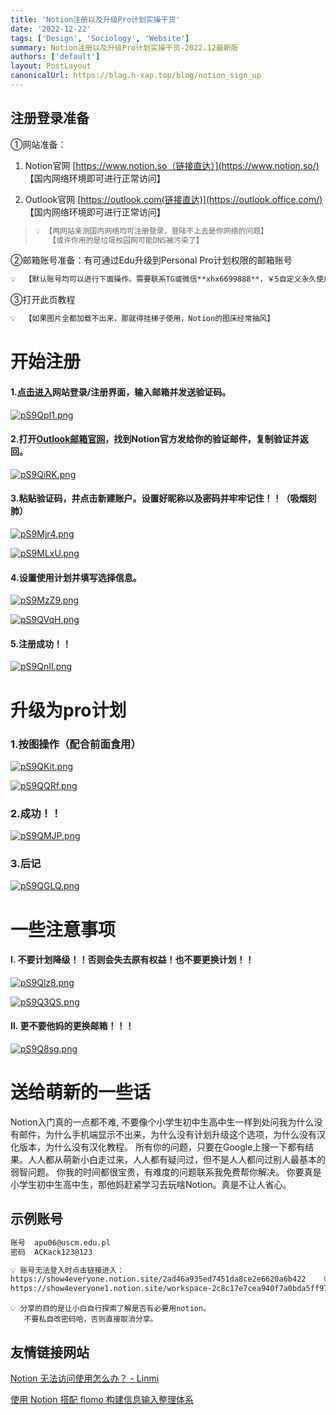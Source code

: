 ```yaml
---
title: 'Notion注册以及升级Pro计划实操干货'
date: '2022-12-22'
tags: ['Design', 'Sociology', 'Website']
summary: Notion注册以及升级Pro计划实操干货-2022.12最新版
authors: ['default']
layout: PostLayout
canonicalUrl: https://blag.h-xap.top/blog/notion_sign_up
---
```

## 注册登录准备

①网站准备：

1. Notion官网     [https://www.notion.so（链接直达）](https://www.notion.so/)  【国内网络环境即可进行正常访问】

2. Outlook官网   [https://outlook.com(链接直达)](https://outlook.office.com/)  【国内网络环境即可进行正常访问】

> ```markdown
> 💡 【两网站亲测国内网络均可注册登录，登陆不上去是你网络的问题】 
>    【或许你用的是垃圾校园网可能DNS被污染了】
> ```

②邮箱账号准备：有可通过Edu升级到Personal Pro计划权限的邮箱账号

```markdown
💡  【默认账号均可以进行下面操作。需要联系TG或微信**xhx6699888**，￥5自定义永久使用】
```

③打开此页教程

```markdown
💡  【如果图片全都加载不出来，那就得挂梯子使用，Notion的图床经常抽风】
```

# 开始注册

#### 1.[点击进入](https://www.notion.so)网站登录/注册界面，输入邮箱并发送验证码。

[![pS9QpI1.png](https://s1.ax1x.com/2022/12/31/pS9QpI1.png)](https://imgse.com/i/pS9QpI1)

#### 2.打开[Outlook邮箱官网](https://outlook.com)，找到Notion官方发给你的验证邮件，复制验证并返回。

[![pS9QiRK.png](https://s1.ax1x.com/2022/12/31/pS9QiRK.png)](https://imgse.com/i/pS9QiRK)

#### 3.粘贴验证码，并点击新建账户。设置好昵称以及密码并牢牢记住！！（吸烟刻肺）

[![pS9Mjr4.png](https://s1.ax1x.com/2022/12/31/pS9Mjr4.png)](https://imgse.com/i/pS9Mjr4)

[![pS9MLxU.png](https://s1.ax1x.com/2022/12/31/pS9MLxU.png)](https://imgse.com/i/pS9MLxU)

#### 4.设置使用计划并填写选择信息。

[![pS9MzZ9.png](https://s1.ax1x.com/2022/12/31/pS9MzZ9.png)](https://imgse.com/i/pS9MzZ9)

[![pS9QVqH.png](https://s1.ax1x.com/2022/12/31/pS9QVqH.png)](https://imgse.com/i/pS9QVqH)

#### 5.注册成功！！

[![pS9QnII.png](https://s1.ax1x.com/2022/12/31/pS9QnII.png)](https://imgse.com/i/pS9QnII)

# 升级为pro计划

### 1.按图操作（配合前面食用）

[![pS9QKit.png](https://s1.ax1x.com/2022/12/31/pS9QKit.png)](https://imgse.com/i/pS9QKit)

[![pS9QQRf.png](https://s1.ax1x.com/2022/12/31/pS9QQRf.png)](https://imgse.com/i/pS9QQRf)

### 2.成功！！

[![pS9QMJP.png](https://s1.ax1x.com/2022/12/31/pS9QMJP.png)](https://imgse.com/i/pS9QMJP)

### 3.后记

[![pS9QGLQ.png](https://s1.ax1x.com/2022/12/31/pS9QGLQ.png)](https://imgse.com/i/pS9QGLQ)

# 一些注意事项

#### Ⅰ. 不要计划降级！！否则会失去原有权益！也不要更换计划！！

[![pS9Qlz8.png](https://s1.ax1x.com/2022/12/31/pS9Qlz8.png)](https://imgse.com/i/pS9Qlz8)

[![pS9Q3QS.png](https://s1.ax1x.com/2022/12/31/pS9Q3QS.png)](https://imgse.com/i/pS9Q3QS)

#### Ⅱ.  更不要他妈的更换邮箱！！！

[![pS9Q8sg.png](https://s1.ax1x.com/2022/12/31/pS9Q8sg.png)](https://imgse.com/i/pS9Q8sg)

# 送给萌新的一些话

Notion入门真的一点都不难,
不要像个小学生初中生高中生一样到处问我为什么没有邮件，为什么手机端显示不出来，为什么没有计划升级这个选项，为什么没有汉化版本，为什么没有汉化教程。
所有你的问题，只要在Google上搜一下都有结果。人人都从萌新小白走过来，人人都有疑问过，但不是人人都问过别人最基本的弱智问题。
你我的时间都很宝贵，有难度的问题联系我免费帮你解决。
你要真是小学生初中生高中生，那他妈赶紧学习去玩啥Notion。真是不让人省心。

## 示例账号

```html
账号  apu06@uscm.edu.pl
密码  ACKack123@123

💡 账号无法登入时点击链接进入：
https://show4everyone.notion.site/2ad46a935ed7451da8ce2e6620a6b422   （个人专业版）
https://show4everyone1.notion.site/workspace-2c8c17e7cea940f7a0bda5ff97bf4f62   （团队空间版）
```

```
💡 分享的目的是让小白自行探索了解是否有必要用notion。
   不要私自改密码哈，否则直接取消分享。
```

## 友情链接网站

[Notion 无法访问使用怎么办？ - Linmi](https://linmi.cc/6133.html)

[使用 Notion 搭配  flomo 构建信息输入整理体系](https://www.notion.so/Notion-flomo-9a6826ec313647c4964d1a1255fd9340)
